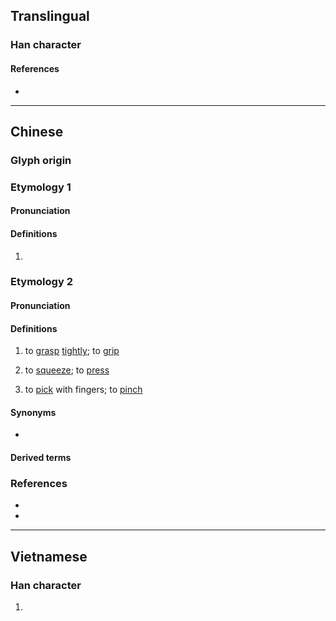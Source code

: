 {{character info}}
==Translingual==

===Han character===
{{Han char|rn=64|rad=手|as=11|sn=14|four=55030|canj=QYJJ,XQYJJ|ids=⿰扌連}}

====References====
* {{Han ref|kx=0449.340|dkj=12584|dj=0800.180|hdz=31942.100|uh=6459|ud=25689|bh=E1F1|bd=57841}}

----

==Chinese==

===Glyph origin===
{{Han etym}}

===Etymology 1===
{{zh-forms|s=𫽁|alt=𪜆}}

====Pronunciation====
{{zh-pron
|m=liǎn
|c=lin5,lin4
|mc=y
|oc=y
|cat=
}}

====Definitions====
{{zh-hanzi}}

# {{rfdef|zh}}

===Etymology 2===
{{zh-forms|s=𫽁|alt=鍊}}

====Pronunciation====
{{zh-pron
|c=lin2
|cat=v
}}

====Definitions====
{{zh-hanzi}} {{tlb|zh|Cantonese}}

# to [[grasp]] [[tightly]]; to [[grip]]
#: {{zh-x|摙{lin2} 死 個 仔|to strangle one's child to death|C}}
#: {{zh-x|摙{lin2] 實 拳頭|to hold one's fist firmly|C}}
# to [[squeeze]]; to [[press]]
#: {{zh-x|大力 摙{lin2} 落去 個 氣球 度|squeeze the balloon with great force|C}} 
# to [[pick]] with fingers; to [[pinch]]
#: {{zh-x|摙{lin2} 住 個 鼻|to pinch one's nose|C}}

====Synonyms====
* {{zh-l|捏}}

====Derived terms====
{{zh-der|老摙咁遠|摙車|摙春袋}}

===References===
* {{R:twedu|C04398}}
* {{R:yue:mfccd}}

----

==Vietnamese==

===Han character===
{{vi-readings|rs=手11|reading=lèn}}

# {{rfdef|vi|sort=手11}}